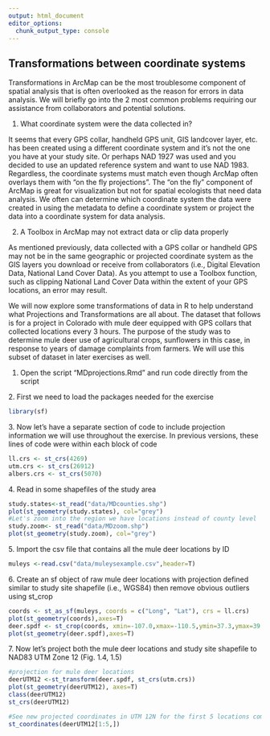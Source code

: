 ```yaml
---
output: html_document
editor_options: 
  chunk_output_type: console
---
```


## Transformations between coordinate systems

Transformations in ArcMap can be the most troublesome component of spatial analysis that is often overlooked as the reason for errors in data analysis. We will briefly go into the 2 most common problems requiring our assistance from collaborators and potential solutions.

1.  What coordinate system were the data collected in?

It seems that every GPS collar, handheld GPS unit, GIS landcover layer, etc. has been created using a different coordinate system and it's not the one you have at your study site. Or perhaps NAD 1927 was used and you decided to use an updated reference system and want to use NAD 1983. Regardless, the coordinate systems must match even though ArcMap often overlays them with "on the fly projections". The "on the fly" component of ArcMap is great for visualization but not for spatial ecologists that need data analysis. We often can determine which coordinate system the data were created in using the metadata to define a coordinate system or project the data into a coordinate system for data analysis.

2.  A Toolbox in ArcMap may not extract data or clip data properly

As mentioned previously, data collected with a GPS collar or handheld GPS may not be in the same geographic or projected coordinate system as the GIS layers you download or receive from collaborators (i.e., Digital Elevation Data, National Land Cover Data). As you attempt to use a Toolbox function, such as clipping National Land Cover Data within the extent of your GPS locations, an error may result.

We will now explore some transformations of data in R to help understand what Projections and Transformations are all about. The dataset that follows is for a project in Colorado with mule deer equipped with GPS collars that collected locations every 3 hours. The purpose of the study was to determine mule deer use of agricultural crops, sunflowers in this case, in response to years of damage complaints from farmers. We will use this subset of dataset in later exercises as well.

1.  Open the script "MDprojections.Rmd" and run code directly from the script

2\. First we need to load the packages needed for the exercise

```r
library(sf)
```

3\. Now let's have a separate section of code to include projection information we will use throughout the exercise. In previous versions, these lines of code were within each block of code

```r
ll.crs <- st_crs(4269)
utm.crs <- st_crs(26912)
albers.crs <- st_crs(5070)
```

4\. Read in some shapefiles of the study area

```r
study.states<-st_read("data/MDcounties.shp")
plot(st_geometry(study.states), col="grey")
#Let's zoom into the region we have locations instead of county level
study.zoom<- st_read("data/MDzoom.shp")
plot(st_geometry(study.zoom), col="grey")
```

5\. Import the csv file that contains all the mule deer locations by ID

```r
muleys <-read.csv("data/muleysexample.csv",header=T)
```

6\. Create an sf object of raw mule deer locations with projection defined similar to study site shapefile (i.e., WGS84) then remove obvious outliers using st_crop

```r
coords <- st_as_sf(muleys, coords = c("Long", "Lat"), crs = ll.crs)
plot(st_geometry(coords),axes=T)
deer.spdf <- st_crop(coords, xmin=-107.0,xmax=-110.5,ymin=37.3,ymax=39.0)
plot(st_geometry(deer.spdf),axes=T)
```

7\. Now let's project both the mule deer locations and study site shapefile to NAD83 UTM Zone 12 (Fig. 1.4, 1.5)

```r
#projection for mule deer locations
deerUTM12 <-st_transform(deer.spdf, st_crs(utm.crs))
plot(st_geometry(deerUTM12), axes=T)
class(deerUTM12)
st_crs(deerUTM12)

#See new projected coordinates in UTM 12N for the first 5 locations compared to similar line of code above in latitude/longitude
st_coordinates(deerUTM12[1:5,])
```
